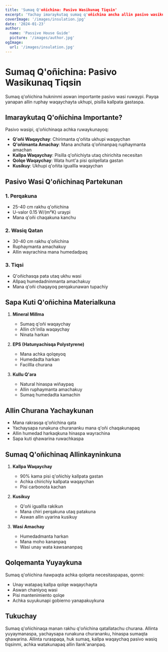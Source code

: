 ```yaml
---
title: 'Sumaq Q'oñichina: Pasivo Wasikunaq Tiqsin'
excerpt: 'Yachay imaraykutaq sumaq q'oñichina ancha allin pasivo wasikunapaq, chaymantapas imaynata kallpa waqaychayman yanapan.'
coverImage: '/images/insulation.jpg'
date: '2024-01-23'
author:
  name: 'Passive House Guide'
  picture: '/images/author.jpg'
ogImage:
  url: '/images/insulation.jpg'
---
```


# Sumaq Q'oñichina: Pasivo Wasikunaq Tiqsin

Sumaq q'oñichina hukninmi aswan importante pasivo wasi ruwaypi. Payqa yanapan allin ruphay waqaychayta ukhupi, pisilla kallpata gastaspa.

## Imaraykutaq Q'oñichina Importante?

Pasivo wasipi, q'oñichinaqa achka ruwaykunayoq:

- **Q'oñi Waqaychay**: Chirimanta q'oñita ukhupi waqaychan
- **Q'oñimanta Amachay**: Mana anchata q'oñinanpaq ruphaymanta amachan
- **Kallpa Waqaychay**: Pisilla q'oñichiyta utaq chirichita necesitan
- **Qolqe Waqaychay**: Wata hunt'a pisi qolqellata gastan
- **Kusikuy**: Ukhupi q'oñita iguallla waqaychan

## Pasivo Wasi Q'oñichinaq Partekunan

### 1. Perqakuna
- 25-40 cm rakhu q'oñichina
- U-valor 0.15 W/(m²K) uraypi
- Mana q'oñi chaqakuna kanchu

### 2. Wasiq Qatan
- 30-40 cm rakhu q'oñichina
- Ruphaymanta amachakuy
- Allin wayrachina mana humedadpaq

### 3. Tiqsi
- Q'oñichasqa pata utaq ukhu wasi
- Allpaq humedadninmanta amachakuy
- Mana q'oñi chaqayoq perqakunawan tupachiy

## Sapa Kuti Q'oñichina Materialkuna

1. **Mineral Millma**
   - Sumaq q'oñi waqaychay
   - Allin ch'inlla waqaychay
   - Ninata harkan

2. **EPS (Hatunyachisqa Polystyrene)**
   - Mana achka qolqeyoq
   - Humedadta harkan
   - Facillla churana

3. **Kullu Q'ara**
   - Natural hinaspa wiñaypaq
   - Allin ruphaymanta amachakuy
   - Sumaq humedadta kamachin

## Allin Churana Yachaykunan

- Mana rakrasqa q'oñichina qata
- Yachaysapa runakuna churananku mana q'oñi chaqakunapaq
- Allin humedad harkaqkuna hinaspa wayrachina
- Sapa kuti qhawarina ruwachkaspa

## Sumaq Q'oñichinaq Allinkayninkuna

1. **Kallpa Waqaychay**
   - 90% kama pisi q'oñichiy kallpata gastan
   - Achka chirichiy kallpata waqaychan
   - Pisi carbonota kachan

2. **Kusikuy**
   - Q'oñi iguallla rakikun
   - Mana chiri perqakuna utaq patakuna
   - Aswan allin uyarina kusikuy

3. **Wasi Amachay**
   - Humedadmanta harkan
   - Mana moho kananpaq
   - Wasi unay wata kawsananpaq

## Qolqemanta Yuyaykuna

Sumaq q'oñichina ñawpaqta achka qolqeta necesitaspapas, qonmi:
- Unay watapaq kallpa qolqe waqaychayta
- Aswan chaniyoq wasi
- Pisi mantenimiento qolqe
- Achka suyukunapi gobierno yanapakuykuna

## Tukuchay

Sumaq q'oñichinaqa manan rakhu q'oñichina qatallatachu churana. Allinta yuyaymanaspa, yachaysapa runakuna churananku, hinaspa sumaqta qhawarina. Allinta ruraspaqa, huk sumaq, kallpa waqaychaq pasivo wasiq tiqsinmi, achka watakunapaq allin llank'ananpaq.
